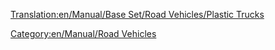 [[Translation:en/Manual/Base Set/Road Vehicles/Plastic Trucks]]
{{en/Manual/Base Set/Road Vehicles/RoadVehicle|name     = MightyMover Plastic Truck
  |img      = en/Manual/Base Set/Road Vehicles/MightyMover plastic.png
  |price    = £4,798 ($9,596)
  |speed    = 48 km/h
  |annual   = £421 ($842)
  |designed = 1935
  |life     = 15
  |capacity = 17,000 litres of plastic
}}
{{en/Manual/Base Set/Road Vehicles/RoadVehicle|name     = Powernaught Plastic Truck
  |img      = en/Manual/Base Set/Road Vehicles/Powernaught plastic.png
  |price    = £1,574 ($12,058)
  |speed    = 88 km/h
  |annual   = £ ($)
  |designed = 1977
  |life     = 15
  |capacity = 19,000 litres of plastic
}}
{{en/Manual/Base Set/Road Vehicles/RoadVehicle|name     = Wizzowow Plastic Truck
  |img      = en/Manual/Base Set/Road Vehicles/Wizzowow plastic.png
  |price    = £6,439 ($12,878)
  |speed    = 112 km/h
  |annual   = £1,125 ($2,250)
  |designed = 2011
  |life     = 15
  |capacity = 22,000 litres of plastic
}}


[[Category:en/Manual/Road Vehicles]]